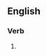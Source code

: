 {{also|pinch hits}}

==English==

===Verb===
{{head|en|verb form}}

# {{en-third-person singular of|pinch-hit}}